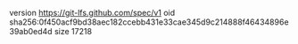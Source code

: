 version https://git-lfs.github.com/spec/v1
oid sha256:0f450acf9bd38aec182ccebb431e33cae345d9c214888f46434896e39ab0ed4d
size 17218
